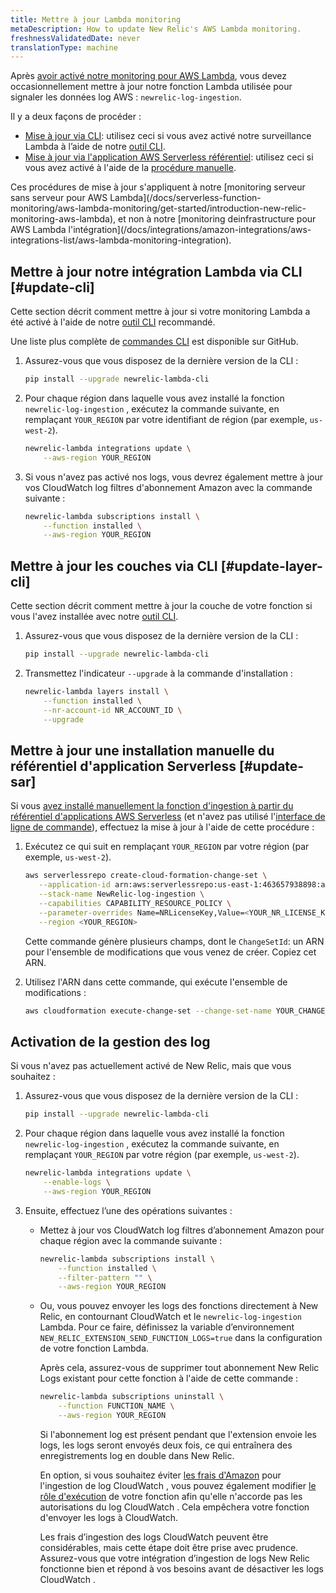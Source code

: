 ```yaml
---
title: Mettre à jour Lambda monitoring
metaDescription: How to update New Relic's AWS Lambda monitoring.
freshnessValidatedDate: never
translationType: machine
---
```


Après [avoir activé notre monitoring pour AWS Lambda](/docs/serverless-function-monitoring/aws-lambda-monitoring/get-started/enable-new-relic-monitoring-aws-lambda), vous devez occasionnellement mettre à jour notre fonction Lambda utilisée pour signaler les données log AWS : `newrelic-log-ingestion`.

Il y a deux façons de procéder :

* [Mise à jour via CLI](#update-cli): utilisez ceci si vous avez activé notre surveillance Lambda à l’aide de notre [outil CLI](/docs/serverless-function-monitoring/aws-lambda-monitoring/instrument-lambda-function/instrument-your-own/#cli).
* [Mise à jour via l&apos;application AWS Serverless référentiel](#update-sar): utilisez ceci si vous avez activé à l&apos;aide de la [procédure manuelle](/docs/serverless-function-monitoring/aws-lambda-monitoring/get-started/enable-new-relic-monitoring-aws-lambda#manual-nr-lambda).

<Callout variant="important">
  Ces procédures de mise à jour s&apos;appliquent à notre [monitoring serveur sans serveur pour AWS Lambda](/docs/serverless-function-monitoring/aws-lambda-monitoring/get-started/introduction-new-relic-monitoring-aws-lambda), et non à notre [monitoring deinfrastructure pour AWS Lambda l&apos;intégration](/docs/integrations/amazon-integrations/aws-integrations-list/aws-lambda-monitoring-integration).
</Callout>

## Mettre à jour notre intégration Lambda via CLI [#update-cli]

Cette section décrit comment mettre à jour si votre monitoring Lambda a été activé à l&apos;aide de notre [outil CLI](/docs/serverless-function-monitoring/aws-lambda-monitoring/get-started/enable-new-relic-monitoring-aws-lambda#cli) recommandé.

Une liste plus complète de [commandes CLI](https://github.com/newrelic/newrelic-lambda-cli) est disponible sur GitHub.

1. Assurez-vous que vous disposez de la dernière version de la CLI :

   ```bash
   pip install --upgrade newrelic-lambda-cli
   ```

2. Pour chaque région dans laquelle vous avez installé la fonction `newrelic-log-ingestion` , exécutez la commande suivante, en remplaçant `YOUR_REGION` par votre identifiant de région (par exemple, `us-west-2`).

   ```bash
   newrelic-lambda integrations update \
       --aws-region YOUR_REGION
   ```

3. Si vous n&apos;avez pas activé nos logs, vous devrez également mettre à jour vos CloudWatch log filtres d&apos;abonnement Amazon avec la commande suivante :

   ```bash
   newrelic-lambda subscriptions install \
       --function installed \
       --aws-region YOUR_REGION
   ```

## Mettre à jour les couches via CLI [#update-layer-cli]

Cette section décrit comment mettre à jour la couche de votre fonction si vous l&apos;avez installée avec notre [outil CLI](/docs/serverless-function-monitoring/aws-lambda-monitoring/get-started/enable-new-relic-monitoring-aws-lambda#cli).

1. Assurez-vous que vous disposez de la dernière version de la CLI :

   ```bash
   pip install --upgrade newrelic-lambda-cli
   ```

2. Transmettez l&apos;indicateur `--upgrade` à la commande d&apos;installation :

   ```bash
   newrelic-lambda layers install \
       --function installed \
       --nr-account-id NR_ACCOUNT_ID \
       --upgrade
   ```

## Mettre à jour une installation manuelle du référentiel d&apos;application Serverless [#update-sar]

Si vous [avez installé manuellement la fonction d&apos;ingestion à partir du référentiel d&apos;applications AWS Serverless](/docs/serverless-function-monitoring/aws-lambda-monitoring/get-started/enable-new-relic-monitoring-aws-lambda#manual-nr-lambda) (et n&apos;avez pas utilisé l&apos;[interface de ligne de commande](/docs/serverless-function-monitoring/aws-lambda-monitoring/get-started/enable-new-relic-monitoring-aws-lambda#cli)), effectuez la mise à jour à l&apos;aide de cette procédure :

1. Exécutez ce qui suit en remplaçant `YOUR_REGION` par votre région (par exemple, `us-west-2`).

   ```bash
   aws serverlessrepo create-cloud-formation-change-set \
      --application-id arn:aws:serverlessrepo:us-east-1:463657938898:applications/NewRelic-log-ingestion \
      --stack-name NewRelic-log-ingestion \
      --capabilities CAPABILITY_RESOURCE_POLICY \
      --parameter-overrides Name=NRLicenseKey,Value=<YOUR_NR_LICENSE_KEY> \
      --region <YOUR_REGION>
   ```

   Cette commande génère plusieurs champs, dont le `ChangeSetId`: un ARN pour l&apos;ensemble de modifications que vous venez de créer. Copiez cet ARN.

2. Utilisez l&apos;ARN dans cette commande, qui exécute l&apos;ensemble de modifications :

   ```bash
   aws cloudformation execute-change-set --change-set-name YOUR_CHANGE_SET_ARN
   ```

## Activation de la gestion des log

Si vous n&apos;avez pas actuellement activé <InlinePopover type="logs" />de New Relic, mais que vous souhaitez :

1. Assurez-vous que vous disposez de la dernière version de la CLI :

   ```bash
   pip install --upgrade newrelic-lambda-cli
   ```

2. Pour chaque région dans laquelle vous avez installé la fonction `newrelic-log-ingestion` , exécutez la commande suivante, en remplaçant `YOUR_REGION` par votre région (par exemple, `us-west-2`).

   ```bash
   newrelic-lambda integrations update \
       --enable-logs \
       --aws-region YOUR_REGION
   ```

3. Ensuite, effectuez l’une des opérations suivantes :

   * Mettez à jour vos CloudWatch log filtres d’abonnement Amazon pour chaque région avec la commande suivante :

     ```bash
     newrelic-lambda subscriptions install \
         --function installed \
         --filter-pattern "" \
         --aws-region YOUR_REGION
     ```

   * Ou, vous pouvez envoyer les logs des fonctions directement à New Relic, en contournant CloudWatch et le `newrelic-log-ingestion` Lambda. Pour ce faire, définissez la variable d’environnement `NEW_RELIC_EXTENSION_SEND_FUNCTION_LOGS=true` dans la configuration de votre fonction Lambda.

     Après cela, assurez-vous de supprimer tout abonnement New Relic Logs existant pour cette fonction à l&apos;aide de cette commande :

     ```bash
     newrelic-lambda subscriptions uninstall \
         --function FUNCTION_NAME \
         --aws-region YOUR_REGION
     ```

     Si l&apos;abonnement log est présent pendant que l&apos;extension envoie les logs, les logs seront envoyés deux fois, ce qui entraînera des enregistrements log en double dans New Relic.

     En option, si vous souhaitez éviter [les frais d&apos;Amazon](https://aws.amazon.com/cloudwatch/pricing/#Paid_tier) pour l&apos;ingestion de log CloudWatch , vous pouvez également modifier [le rôle d&apos;exécution](https://docs.aws.amazon.com/lambda/latest/dg/lambda-intro-execution-role.html) de votre fonction afin qu&apos;elle n&apos;accorde pas les autorisations du log CloudWatch . Cela empêchera votre fonction d&apos;envoyer les logs à CloudWatch.

     <Callout variant="caution">
       Les frais d’ingestion des logs CloudWatch peuvent être considérables, mais cette étape doit être prise avec prudence. Assurez-vous que votre intégration d’ingestion de logs New Relic fonctionne bien et répond à vos besoins avant de désactiver les logs CloudWatch .
     </Callout>